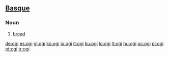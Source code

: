 ==[[Basque]]==

===Noun===
{{eu-noun}}

# [[bread]]

[[de:ogi]]
[[es:ogi]]
[[gl:ogi]]
[[ko:ogi]]
[[io:ogi]]
[[it:ogi]]
[[ku:ogi]]
[[lo:ogi]]
[[lt:ogi]]
[[hu:ogi]]
[[oc:ogi]]
[[pl:ogi]]
[[pt:ogi]]
[[tr:ogi]]